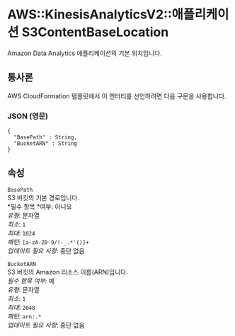 # AWS::KinesisAnalyticsV2::애플리케이션 S3ContentBaseLocation

Amazon Data Analytics 애플리케이션의 기본 위치입니다.

## 통사론

AWS CloudFormation 템플릿에서 이 엔터티를 선언하려면 다음 구문을 사용합니다.

### JSON (영문)

```
{
  "BasePath" : String,
  "BucketARN" : String
}
```

## 속성

`BasePath`  
S3 버킷의 기본 경로입니다.  
*필수 항목 *여부: 아니요  
_유형_: 문자열  
_최소_: `1`  
_최대_: `1024`  
_패턴_: `[a-zA-Z0-9/!-_.*'()]+`  
_업데이트 필요 사항_: 중단 없음

`BucketARN`  
S3 버킷의 Amazon 리소스 이름(ARN)입니다.  
_필수 항목 여부_: 예  
_유형_: 문자열  
_최소_: `1`  
_최대_: `2048`  
_패턴_: `arn:.*`  
_업데이트 필요 사항_: 중단 없음
